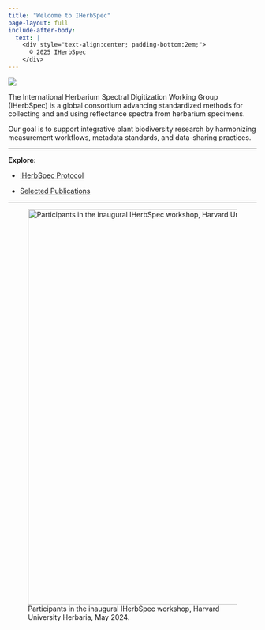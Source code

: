 ```yaml
---
title: "Welcome to IHerbSpec"
page-layout: full
include-after-body:
  text: |
    <div style="text-align:center; padding-bottom:2em;">
      © 2025 IHerbSpec
    </div>
---
```


![](images/NaturaSpec-IMG_4840.png){.full-width}

<!-- Page-only styles (won’t affect other pages) -->
<style>
  /* Center the big page title */
  #title-block-header .title { text-align: center; }

  /* Make homepage body text larger */
  main#quarto-document-content { font-size: 1.125rem; line-height: 1.7; }

  /* Center figure captions */
  .quarto-figure figcaption { text-align: center; }
  
  /* new: limit the descriptive text width */
  .content-narrow {
    max-width: 70ch;       /* ~70 characters per line (ideal) */
    margin-left: auto;
    margin-right: auto;    /* centers the block */
  }
</style>


::: {.column-page-inset}
<div class="content-narrow">

The International Herbarium Spectral Digitization Working Group (IHerbSpec) is a global consortium advancing standardized methods for collecting and and using reflectance spectra from herbarium specimens.


Our goal is to support integrative plant biodiversity research by harmonizing measurement workflows, metadata standards, and data-sharing practices.

</div>
:::

---

**Explore:**

- [IHerbSpec Protocol](protocol.qmd)

- [Selected Publications](publications.qmd)

---

![Participants in the inaugural IHerbSpec workshop, Harvard University Herbaria, May 2024.](images/IHerbSpec.jpeg){fig-align="center" width="800px"}

